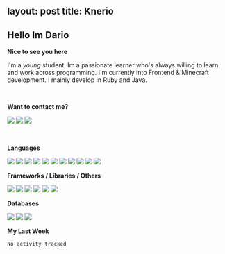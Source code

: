 layout: post
title: Knerio
---

<h2>Hello Im Dario</h2>

**Nice to see you here**

I'm a *young* student. Im a passionate learner who's always willing to learn and work across
programming. I'm currently into Frontend & Minecraft development. I mainly develop in Ruby and Java.

<br/>

**Want to contact me?**

<a href="https://github.com/knerio"><img src="https://img.shields.io/badge/-Github-blue?style=for-the-badge&logo=github&logoColor=white"/></a> <a href="https://discord.com/users/639416958923702292"><img src="https://img.shields.io/badge/-knerio-blue?style=for-the-badge&logo=discord&logoColor=white"/></a> <a href="https://twitch.tv/dopalos_"><img src="https://img.shields.io/badge/-twitch-blue?style=for-the-badge&logo=twitch&logoColor=white"/></a>

<br />

**Languages**

<img src="https://img.shields.io/badge/-HTML-blue?style=for-the-badge&logo=html5&logoColor=white"/> <img src="https://img.shields.io/badge/-CSS-blue?style=for-the-badge&logo=CSS3&logoColor=white"/> <img src="https://img.shields.io/badge/-Javascript-blue?style=for-the-badge&logo=javascript&logoColor=white"/> <img src="https://img.shields.io/badge/-Typescript-blue?style=for-the-badge&logo=TypeScript&logoColor=white"/> <img src="https://img.shields.io/badge/-Java-blue?style=for-the-badge&logo=java&logoColor=white"/> <img src="https://img.shields.io/badge/-Kotlin-blue?style=for-the-badge&logo=kotlin&logoColor=white"/> <img src="https://img.shields.io/badge/-SQL-blue?style=for-the-badge&logo=MYSQL&logoColor=white"/> <img src="https://img.shields.io/badge/-Markdown-blue?style=for-the-badge&logo=Markdown&logoColor=white"/> <img src="https://img.shields.io/badge/-JSON-blue?style=for-the-badge&logo=JSON&logoColor=white"/> <img src="https://img.shields.io/badge/-Git-blue?style=for-the-badge&logo=Git&logoColor=white"/> <img src="https://img.shields.io/badge/-Ruby-blue?style=for-the-badge&logo=Ruby&logoColor=white"/>
<br />

 **Frameworks / Libraries / Others**

<img src="https://img.shields.io/badge/-Bootstrap-blue?style=for-the-badge&logo=Bootstrap&logoColor=white"/> <img src="https://img.shields.io/badge/-Node.JS-blue?style=for-the-badge&logo=node.js&logoColor=white"/> <img src="https://img.shields.io/badge/-React-blue?style=for-the-badge&logo=React&logoColor=white"/> <img src="https://img.shields.io/badge/-Express-blue?style=for-the-badge&logo=Express&logoColor=white"/> <img src="https://img.shields.io/badge/-Next.Js-blue?style=for-the-badge&logo=Next.Js&logoColor=white"/> <img src="https://img.shields.io/badge/-Ruby_On_Rails-blue?style=for-the-badge&logo=ruby-on-rails&logoColor=white"/>

**Databases**

<img src="https://img.shields.io/badge/-MongoDB-blue?style=for-the-badge&logo=mongodb&logoColor=white"/> <img src="https://img.shields.io/badge/-MariaDB-blue?style=for-the-badge&logo=MariaDB&logoColor=white"/>
<img src="https://img.shields.io/badge/-PostgreSQL-blue?style=for-the-badge&logo=PostgreSQl&logoColor=white"/>

**My Last Week**

<!--START_SECTION:waka-->

```txt
No activity tracked
```

<!--END_SECTION:waka-->
